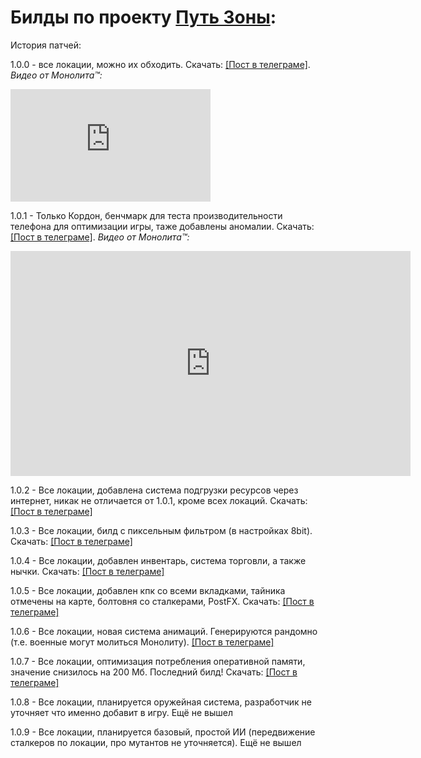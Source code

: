 # Билды по проекту [Путь Зоны](https://t.me/GartGame):

История патчей:

1.0.0 - все локации, можно их обходить. Скачать: [[Пост в телеграме]](https://t.me/GartGame/16). 
*Видео от Монолита™:*
<iframe width="320" height="180" src="https://www.youtube.com/embed/xMpJa0Vyktk?list=PLhFn69ykpcTqRVccSDE4iNmnSXMbZAd8l" title="YouTube video player" frameborder="0" allow="accelerometer; autoplay; clipboard-write; encrypted-media; gyroscope; picture-in-picture" allowfullscreen></iframe>

1.0.1 - Только Кордон, бенчмарк для теста производительности телефона для оптимизации игры, таже добавлены аномалии. Скачать: [[Пост в телеграме]](https://t.me/GartGame/47). 
*Видео от Монолита™:*
<iframe width="640" height="360" src="https://www.youtube.com/embed/xMpJa0Vyktk?list=PLhFn69ykpcTqRVccSDE4iNmnSXMbZAd8l" title="YouTube video player" frameborder="0" allow="accelerometer; autoplay; clipboard-write; encrypted-media; gyroscope; picture-in-picture" allowfullscreen></iframe>

1.0.2 - Все локации, добавлена система подгрузки ресурсов через интернет, никак не отличается от 1.0.1, кроме всех локаций. Скачать: [[Пост в телеграме]](https://t.me/GartGame/48)

1.0.3 - Все локации, билд с пиксельным фильтром (в настройках 8bit). Скачать: [[Пост в телеграме]](https://t.me/GartGame/51)

1.0.4 - Все локации, добавлен инвентарь, система торговли, а также нычки. Скачать: [[Пост в телеграме]](https://t.me/GartGame/56)

1.0.5 - Все локации, добавлен кпк со всеми вкладками, тайника отмечены на карте, болтовня со сталкерами, PostFX. Скачать: [[Пост в телеграме]](https://t.me/GartGame/88?single)

1.0.6 - Все локации, новая система анимаций. Генерируются рандомно (т.е. военные могут молиться Монолиту). [[Пост в телеграме]](https://t.me/GartGame/95)

1.0.7 - Все локации, оптимизация потребления оперативной памяти, значение снизилось на 200 Мб. Последний билд! Скачать: [[Пост в телеграме]](https://t.me/GartGame/103)

1.0.8 - Все локации, планируется оружейная система, разработчик не уточняет что именно добавит в игру. Ещё не вышел

1.0.9 - Все локации, планируется базовый, простой ИИ (передвижение сталкеров по локации, про мутантов не уточняется). Ещё не вышел
